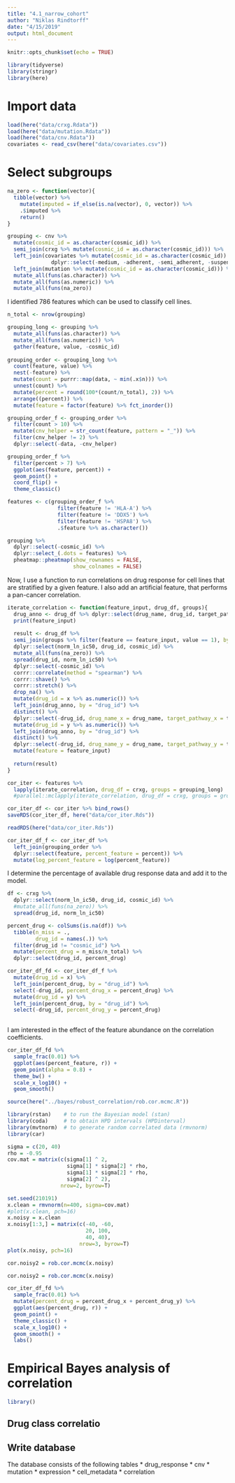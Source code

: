 ```yaml
---
title: "4.1_narrow_cohort"
author: "Niklas Rindtorff"
date: "4/15/2019"
output: html_document
---
```


```r
knitr::opts_chunk$set(echo = TRUE)
```


```r
library(tidyverse)
library(stringr)
library(here)
```

# Import data

```r
load(here("data/crxg.Rdata"))
load(here("data/mutation.Rdata"))
load(here("data/cnv.Rdata"))
covariates <- read_csv(here("data/covariates.csv"))
```

# Select subgroups

```r
na_zero <- function(vector){
  tibble(vector) %>% 
    mutate(imputed = if_else(is.na(vector), 0, vector)) %>% 
    .$imputed %>% 
    return()
}

grouping <- cnv %>% 
  mutate(cosmic_id = as.character(cosmic_id)) %>%
  semi_join(crxg %>% mutate(cosmic_id = as.character(cosmic_id))) %>% 
  left_join(covariates %>% mutate(cosmic_id = as.character(cosmic_id)) %>% 
              dplyr::select(-medium, -adherent, -semi_adherent, -suspension)) %>% 
  left_join(mutation %>% mutate(cosmic_id = as.character(cosmic_id))) %>% 
  mutate_all(funs(as.character)) %>%
  mutate_all(funs(as.numeric)) %>% 
  mutate_all(funs(na_zero))
```

I identified 786 features which can be used to classify cell lines. 


```r
n_total <- nrow(grouping)

grouping_long <- grouping %>% 
  mutate_all(funs(as.character)) %>%
  mutate_all(funs(as.numeric)) %>%
  gather(feature, value, -cosmic_id)
  
grouping_order <- grouping_long %>% 
  count(feature, value) %>% 
  nest(-feature) %>% 
  mutate(count = purrr::map(data, ~ min(.x$n))) %>% 
  unnest(count) %>% 
  mutate(percent = round(100*(count/n_total), 2)) %>% 
  arrange((percent)) %>% 
  mutate(feature = factor(feature) %>% fct_inorder())
```


```r
grouping_order_f <- grouping_order %>% 
  filter(count > 10) %>%
  mutate(cnv_helper = str_count(feature, pattern = "_")) %>% 
  filter(cnv_helper != 2) %>% 
  dplyr::select(-data, -cnv_helper)

grouping_order_f %>% 
  filter(percent > 7) %>%
  ggplot(aes(feature, percent)) + 
  geom_point() + 
  coord_flip() + 
  theme_classic()
```

```r
features <- c(grouping_order_f %>% 
                filter(feature != 'HLA-A') %>% 
                filter(feature != 'DDX5') %>% 
                filter(feature != 'HSPA8') %>% 
                .$feature %>% as.character())

grouping %>% 
  dplyr::select(-cosmic_id) %>%
  dplyr::select_(.dots = features) %>%
  pheatmap::pheatmap(show_rownames = FALSE,
                     show_colnames = FALSE)
```

Now, I use a function to run correlations on drug response for cell lines that are stratified by a given feature. I also add an artificial feature, that performs a pan-cancer correlation. 

```r
iterate_correlation <- function(feature_input, drug_df, groups){
  drug_anno <- drug_df %>% dplyr::select(drug_name, drug_id, target_pathway) %>% distinct()
  print(feature_input)
  
  result <- drug_df %>% 
  semi_join(groups %>% filter(feature == feature_input, value == 1), by = "cosmic_id") %>% 
  dplyr::select(norm_ln_ic50, drug_id, cosmic_id) %>% 
  mutate_all(funs(na_zero)) %>%
  spread(drug_id, norm_ln_ic50) %>%
  dplyr::select(-cosmic_id) %>%
  corrr::correlate(method = "spearman") %>% 
  corrr::shave() %>% 
  corrr::stretch() %>% 
  drop_na() %>% 
  mutate(drug_id = x %>% as.numeric()) %>% 
  left_join(drug_anno, by = "drug_id") %>% 
  distinct() %>% 
  dplyr::select(-drug_id, drug_name_x = drug_name, target_pathway_x = target_pathway) %>% 
  mutate(drug_id = y %>% as.numeric()) %>% 
  left_join(drug_anno, by = "drug_id") %>% 
  distinct() %>% 
  dplyr::select(-drug_id, drug_name_y = drug_name, target_pathway_y = target_pathway) %>% 
  mutate(feature = feature_input) 
  
  return(result)
}

cor_iter <- features %>% 
  lapply(iterate_correlation, drug_df = crxg, groups = grouping_long)
  #parallel::mclapply(iterate_correlation, drug_df = crxg, groups = grouping_long)

cor_iter_df <- cor_iter %>% bind_rows()
saveRDS(cor_iter_df, here("data/cor_iter.Rds"))
```


```r
readRDS(here("data/cor_iter.Rds"))

cor_iter_df_f <- cor_iter_df %>% 
  left_join(grouping_order %>% 
  dplyr::select(feature, percent_feature = percent)) %>% 
  mutate(log_percent_feature = log(percent_feature))
```

I determine the percentage of available drug response data and add it to the model. 

```r
df <- crxg %>% 
  dplyr::select(norm_ln_ic50, drug_id, cosmic_id) %>% 
  #mutate_all(funs(na_zero)) %>%
  spread(drug_id, norm_ln_ic50) 

percent_drug <- colSums(is.na(df)) %>% 
  tibble(n_miss = .,
         drug_id = names(.)) %>% 
  filter(drug_id != "cosmic_id") %>% 
  mutate(percent_drug = n_miss/n_total) %>% 
  dplyr::select(drug_id, percent_drug)

cor_iter_df_fd <- cor_iter_df_f %>% 
  mutate(drug_id = x) %>% 
  left_join(percent_drug, by = "drug_id") %>%
  select(-drug_id, percent_drug_x = percent_drug) %>%
  mutate(drug_id = y) %>% 
  left_join(percent_drug, by = "drug_id") %>%
  select(-drug_id, percent_drug_y = percent_drug)
  
```

I am interested in the effect of the feature abundance on the correlation coefficients. 

```r
cor_iter_df_fd %>% 
  sample_frac(0.01) %>%
  ggplot(aes(percent_feature, r)) + 
  geom_point(alpha = 0.8) + 
  theme_bw() + 
  scale_x_log10() + 
  geom_smooth()
```


```r
source(here("../bayes/robust_correlation/rob.cor.mcmc.R"))

library(rstan)    # to run the Bayesian model (stan)
library(coda)     # to obtain HPD intervals (HPDinterval)
library(mvtnorm)  # to generate random correlated data (rmvnorm)
library(car) 


```

```r
sigma = c(20, 40)
rho = -0.95
cov.mat = matrix(c(sigma[1] ^ 2,
                   sigma[1] * sigma[2] * rho,
                   sigma[1] * sigma[2] * rho,
                   sigma[2] ^ 2),
                 nrow=2, byrow=T)

set.seed(210191)
x.clean = rmvnorm(n=400, sigma=cov.mat)
#plot(x.clean, pch=16)
x.noisy = x.clean
x.noisy[1:3,] = matrix(c(-40, -60,
                         20, 100,
                         40, 40),
                       nrow=3, byrow=T)
plot(x.noisy, pch=16)
```

```r
cor.noisy2 = rob.cor.mcmc(x.noisy)
```
```r
cor.noisy2 = rob.cor.mcmc(x.noisy)
```


```r
cor_iter_df_fd %>% 
  sample_frac(0.01) %>%
  mutate(percent_drug = percent_drug_x + percent_drug_y) %>%
  ggplot(aes(percent_drug, r)) + 
  geom_point() + 
  theme_classic() + 
  scale_x_log10() + 
  geom_smooth() + 
  labs()
```



# Empirical Bayes analysis of correlation 

```r
library()
```


## Drug class correlatio

## Write database

The database consists of the following tables 
* drug_response 
* cnv
* mutation
* expression
* cell_metadata
* correlation

```r

```


